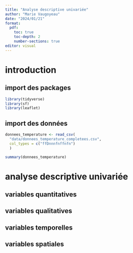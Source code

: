 ```yaml
---
title: "Analyse descriptive univariée"
author: "Marie Vaugoyeau"
date: "2024/01/21"
format: 
  pdf:
    toc: true
    toc-depth: 2
    number-sections: true
editor: visual
---
```


# introduction

## import des packages

```r
library(tidyverse)
library(sf)
library(leaflet)
```

## import des données

```r

donnees_temperature <- read_csv(
  "data/donnees_temperature_completees.csv",
  col_types = c("ffDnnnfnffnfn")
  )

summary(donnees_temperature)
```

# analyse descriptive univariée

## variables quantitatives

## variables qualitatives

## variables temporelles

## variables spatiales
